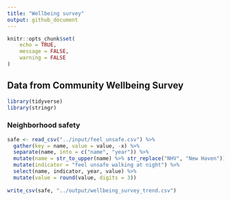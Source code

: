 ```yaml
---
title: "Wellbeing survey"
output: github_document
---
```


```r
knitr::opts_chunk$set(
	echo = TRUE,
	message = FALSE,
	warning = FALSE
)
```

## Data from Community Wellbeing Survey

```r
library(tidyverse)
library(stringr)
```


### Neighborhood safety

```r
safe <- read_csv("../input/feel_unsafe.csv") %>%
  gather(key = name, value = value, -x) %>%
  separate(name, into = c("name", "year")) %>%
  mutate(name = str_to_upper(name) %>% str_replace("NHV", "New Haven")) %>%
  mutate(indicator = "feel unsafe walking at night") %>%
  select(name, indicator, year, value) %>%
  mutate(value = round(value, digits = 3))
  
write_csv(safe, "../output/wellbeing_survey_trend.csv")
```

